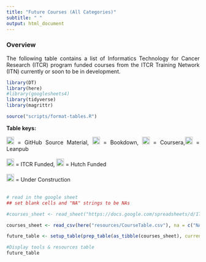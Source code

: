 ```yaml
---
title: "Future Courses (All Categories)"
subtitle: " "
output: html_document
---
```


<style type="text/css">
  body{
  text-align: justify;
  text-justify: inter-word;
}
</style>

### **Overview**

The following table contains a list of Informatics Technology for Cancer Research (ITCR) program funded courses from the ITCR Training Network (ITN) currently or soon to be in development.

```r
library(DT)
library(here)
#library(googlesheets4)
library(tidyverse)
library(magrittr)

source("scripts/format-tables.R")
```

**Table keys:**
<div title="Table keys">
<img src="resources/images/githublogo.png"  height="20"> </img> = GitHub Source Material, <img src=resources/images/bookstack.png height="20"> </img> = Bookdown, <img src=resources/images/courseralogo.png height="20"> </img> = Coursera,<img src=resources/images/leanpublogo.png height="20"> </img> = Leanpub<br></br> <img src="resources/images/ITCRLogo.png" height="20"> </img> = ITCR Funded, <img src=resources/images/fhlogo.png height="20"></img> = Hutch Funded<br></br> <img src=resources/images/underconstruction.png height="20"></img> = Under Construction<br><br/>
</div>

```r
# read in the google sheet
## set blank cells and "NA" strings to be NAs

#courses_sheet <- read_sheet("https://docs.google.com/spreadsheets/d/1TiNdu92hK-0FN8GbmWi_QbdUaX2yJF76yFt2oljm_qE/edit?usp=sharing", na = c("NA", ""))

courses_sheet <- read_csv(here("resources/CourseTable.csv"), na = c("NA", ""))

future_table <- setup_table(prep_table(as_tibble(courses_sheet), current = FALSE, keep_category = TRUE), "Future Courses -- Not Yet Available")
```

```r
#Display tools & resources table
future_table
```
